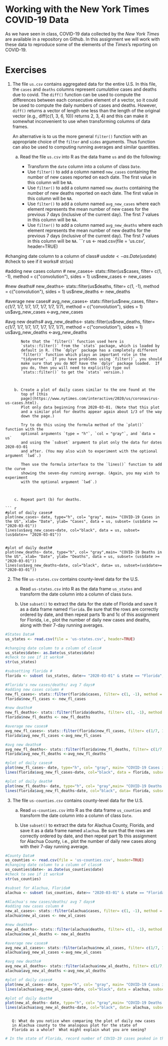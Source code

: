 

# Working with the New York Times COVID-19 Data

As we have seen in class, COVID-19 data collected by the *New York
Times* are available in a repository on Github.  In this assignment we
will work with these data to reproduce some of the elements of the
*Times*'s reporting on COVID-19.  

# Exercises

1. The file `us.csv` contains aggregated data for the entire U.S.  In
   this file, the `cases` and `deaths` columns represent *cumulative*
   cases and deaths due to covid. The `diff()` function can be used to
   compute the differences between each consecutive element of a
   vector, so it could be used to compute the daily numbers of cases
   and deaths.  However, `diff()` returns a vector of length one less
   than the length of the original vector (e.g., diff(c(1, 3, 6, 10))
   returns 2, 3, 4) and this can make it somewhat
   inconvenient to use when transforming columns of data frames.
   
   An alternative is to us the more general `filter()` function with
   an appropriate choice of the `filter` and `sides` arguments.  Thus function
   can also be used to computing running averages and similar quantities.
   
    a. Read the file `us.csv` into R as the data frame `us` and do the
       following:
	  
        * Transform the `date` column into a column of class `Date`.
        * Use `filter()` to add a column named `new_cases` containing the
          number of new cases reported on each date. The first
          value in this column will be `NA`.
        * Use `filter()` to add a column named `new_deaths` containing the
          number of new deaths reported on each date. The first
          value in this column will be `NA`.
        * Use `filter()` to add a column named `avg_new_cases` where
     	    each element represents the mean number of new cases for the
     	    previous 7 days (inclusive of the current day).  The first 7
     	    values in this column will be `NA`.
        * Use `filter()` to add a column named `avg_new_deaths` where
     	    each element represents the mean number of new deaths for the
     	    previous 7 days (inclusive of the current day).  The first 7
     	    values in this column will be `NA`.
```{r}

us <- read.csv(file = 'us.csv', header=TRUE)

#changing date column to a column of class#
us$date<- as.Date(us$date)
#check to see if it works# 
str(us)

#adding new cases column #
new_cases<- stats::filter(us$cases, filter= c(1, -1), method = c("convolution"), sides = 1) 
us$new_cases <- new_cases

#new deaths#
new_deaths<- stats::filter(us$deaths, filter= c(1, -1), method = c("convolution"), sides = 1) 
us$new_deaths <- new_deaths

#average new cases#
avg_new_cases<- stats::filter(us$new_cases, filter= c(1/7, 1/7, 1/7, 1/7, 1/7, 1/7, 1/7), method = c("convolution"), sides = 1) 
us$avg_new_cases <-avg_new_cases

#avg new deaths#
avg_new_deaths<- stats::filter(us$new_deaths, filter= c(1/7, 1/7, 1/7, 1/7, 1/7, 1/7, 1/7), method = c("convolution"), sides = 1) 
us$avg_new_deaths <-avg_new_deaths



```
       Note that the `filter()` function used here is
       `stats::filter()` from the `stats` package, which is loaded by
       default in R. (The `dplyr` package has a completely different
       `filter()` function which plays an important role in the
       "tidyverse".  If you have problems using `filter()`, you should
       make sure that you do NOT have the `dplyr` package loaded.  If
       you do, then you will need to explicitly type out
       `stats::filter()` to get the `stats` version.)
     	  
        
     	  
    b. Create a plot of daily cases similar to the one found at the
  	   top of [this
  	   page](https://www.nytimes.com/interactive/2020/us/coronavirus-us-cases.html).
  	   Plot only data beginning from 2020-03-01. (Note that this plot
  	   and a similar plot for deaths appear again about 1/3 of the way
  	   down the page.)

       Try to do this using the formula method of the `plot()` function with the
       optional arguments `type = "h"`, `col = "gray"`, and `data = us`
       and using the `subset` argument to plot only the data for dates 2020-03-01
       and after. (You may also wish to experiment with the optional argument `lwd`.)
       
       Then use the formula interface to the `lines()` function to add the curve
       showing the seven-day running average. (Again, you may wish to experiment
       with the optional argument `lwd`.)

        

    c. Repeat part (b) for deaths.

``` {r}

#plot of daily cases#
plot(new_cases~ date, type="h", col= "gray", main= "COVID-19 Cases in the US", xlab= "Date", ylab= "Cases", data = us, subset= (us$date >= "2020-03-01"))
lines(us$avg_new_cases~date, col="black", data = us, subset= (us$date>= "2020-03-01"))


#plot of daily death#
plot(new_deaths~ date, type="h", col= "gray",main= "COVID-19 Deaths in the US", xlab= "Date", ylab= "Deaths", data = us, subset= (us$date >= "2020-03-01"))
lines(us$avg_new_deaths~date, col="black", data= us, subset=(us$date>= "2020-03-01"))

```

2. The file `us-states.csv` contains county-level data for the U.S.

    a. Read `us-states.csv` into R as the data frame `us_states`
       and transform the date column into a column of class `Date`.
	   
        

    b. Use `subset()` to extract the data for the state of Florida
       and save it as a data frame named `florida`. Be sure that the
	   rows are correctly ordered by date, and then repeat parts 1b
	   and 1c of this assignment for Florida, i.e., plot the number of
	   daily new cases and deaths, along with their 7-day running averages.

        
```  {r}

#States Data#
us_states <- read.csv(file = 'us-states.csv', header=TRUE)

#changing date column to a column of class#
us_states$date<- as.Date(us_states$date)
#check to see if it works# 
str(us_states)

#subsetting florida #
florida <- subset (us_states, date>= "2020-03-01" & state == "Florida", select= c("date", "state", "fips", "cases", "deaths"))

#Florida's new cases/deaths/ avg 7 days#
#adding new cases column #
new_fl_cases<- stats::filter(florida$cases, filter= c(1, -1), method = c("convolution"), sides = 1) 
florida$new_fl_cases <- new_fl_cases

#new deaths#
new_fl_deaths<- stats::filter(florida$deaths, filter= c(1, -1), method = c("convolution"), sides = 1) 
florida$new_fl_deaths <- new_fl_deaths

#average new cases#
avg_new_fl_cases<- stats::filter(florida$new_fl_cases, filter= c(1/7, 1/7, 1/7, 1/7, 1/7, 1/7, 1/7), method = c("convolution"), sides = 1) 
florida$avg_new_fl_cases <-avg_new_fl_cases

#avg new deaths#
avg_new_fl_deaths<- stats::filter(florida$new_fl_deaths, filter= c(1/7, 1/7, 1/7, 1/7, 1/7, 1/7, 1/7), method = c("convolution"), sides = 1) 
florida$avg_new_fl_deaths <-avg_new_fl_deaths

#plot of daily cases#
plot(new_fl_cases~ date, type="h", col= "gray", main= "COVID-19 Cases in Florida", xlab= "Date", ylab= "Cases", data = florida, subset= (florida$date >= "2020-03-01"))
lines(florida$avg_new_fl_cases~date, col="black", data = florida, subset= (florida$date>= "2020-03-01"))

#plot of daily death#
plot(new_fl_deaths~ date, type="h", col= "gray",main= "COVID-19 Deaths in Florida", xlab= "Date", ylab= "Deaths", data = florida, subset= (florida$date >= "2020-03-01"))
lines(florida$avg_new_fl_deaths~date, col="black", data= florida, subset=(florida$date>= "2020-03-01"))


```
        

        

3. The file `us-counties.csv` contains county-level data for the U.S.

    a. Read `us-counties.csv` into R as the data frame `us_counties`
       and transform the date column into a column of class `Date`.
	   
        

    b. Use `subset()` to extract the data for Alachua County, Florida,
       and save it as a data frame named `alachua`. Be sure that the
	   rows are correctly ordered by date, and then repeat part 1b
	   this assignment for Alachua County, i.e., plot the number of daily new
	   cases along with their 7-day running average. 

```{r}
#County Data#
us_counties <- read.csv(file = 'us-counties.csv', header=TRUE)
#changing date column to a column of class#
us_counties$date<- as.Date(us_counties$date)
#check to see if it works# 
str(us_counties)

#subset for Alachua, Florida#
alachua <- subset (us_counties, date>= "2020-03-01" & state == "Florida" & county == "Alachua", select= c("date", "state","county", "fips", "cases", "deaths"))

#Alachua's new cases/deaths/ avg 7 days#
#adding new cases column #
new_al_cases<- stats::filter(alachua$cases, filter= c(1, -1), method = c("convolution"), sides = 1) 
alachua$new_al_cases <- new_al_cases

#new deaths#
new_al_deaths<- stats::filter(alachua$deaths, filter= c(1, -1), method = c("convolution"), sides = 1) 
alachua$new_al_deaths <- new_al_deaths

#average new cases#
avg_new_al_cases<- stats::filter(alachua$new_al_cases, filter= c(1/7, 1/7, 1/7, 1/7, 1/7, 1/7, 1/7), method = c("convolution"), sides = 1) 
alachua$avg_new_al_cases <-avg_new_al_cases

#avg new deaths#
avg_new_al_deaths<- stats::filter(alachua$new_al_deaths, filter= c(1/7, 1/7, 1/7, 1/7, 1/7, 1/7, 1/7), method = c("convolution"), sides = 1) 
alachua$avg_new_al_deaths <-avg_new_al_deaths

#plot of daily cases#
plot(new_al_cases~ date, type="h", col= "gray", main= "COVID-19 Cases in Alachua County, Florida", xlab= "Date", ylab= "Cases", data = alachua, subset= (alachua$date >= "2020-03-01"))
lines(alachua$avg_new_al_cases~date, col="black", data = alachua, subset= (alachua$date>= "2020-03-01"))

#plot of daily death#
plot(new_al_deaths~ date, type="h", col= "gray",main= "COVID-19 Deaths in Alachua County, Florida", xlab= "Date", ylab= "Deaths", data = alachua, subset= (alachua$date >= "2020-03-01"))
lines(alachua$avg_new_al_deaths~date, col="black", data= alachua, subset=(florida$date>= "2020-03-01"))



```
	   Q: What do you notice when comparing the plot of daily new cases
       in Alachua county to the analogous plot for the state of
	   Florida as a whole?  What might explain what you are seeing?
```{r}
# In the state of Florida, record number of COVID-19 cases peaked in the months of July/August. In Alachua county, cases were realitvely stable during July and August, however, in the months of September/Octover cases reached an all time high. The differences observed between Florida COVID-19 cases and Alachua county covid cases can be explained by the large number of college students returning to Alachua county for school. #


```

        

        
